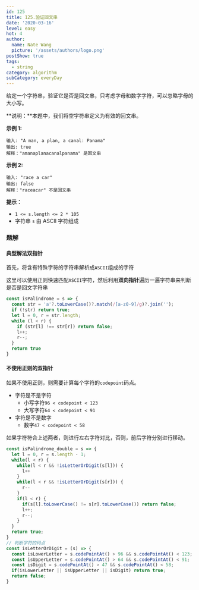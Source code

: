 ```yaml
---
id: 125
title: 125.验证回文串
date: '2020-03-16'
level: easy
hot: 4
author:
  name: Nate Wang
  picture: '/assets/authors/logo.png'
postShow: true
tags:
  - string
category: algorithm
subCategory: everyDay
---
```



给定一个字符串，验证它是否是回文串，只考虑字母和数字字符，可以忽略字母的大小写。

**说明：**本题中，我们将空字符串定义为有效的回文串。

**示例 1:**

```
输入: "A man, a plan, a canal: Panama"
输出: true
解释："amanaplanacanalpanama" 是回文串
```

**示例 2:**

```
输入: "race a car"
输出: false
解释："raceacar" 不是回文串
```

**提示：**

- `1 <= s.length <= 2 * 105`
- 字符串 `s` 由 ASCII 字符组成

### 题解

#### 典型解法双指针

首先，将含有特殊字符的字符串解析成`ASCII`组成的字符

这里可以使用正则快速匹配`ASCII`字符，然后利用**双向指针**遍历一遍字符串来判断是否是回文字符串

```js
const isPalindrome = s => {
  const str = 'a'?.toLowerCase()?.match(/[a-z0-9]/g)?.join('');
  if (!str) return true;
  let l = 0, r = str.length;
  while (l < r) {
    if (str[l] !== str[r]) return false;
    l++;
    r--;
  }
  return true
}
```

#### 不使用正则的双指针

如果不使用正则，则需要计算每个字符的`codepoint`码点。

- 字符是不是字符
  - 小写字符`96 < codepoint < 123`
  - 大写字符`64 < codepoint < 91`
- 字符是不是数字
  - 数字`47 < codepoint < 58`

如果字符符合上述两者，则进行左右字符对比，否则，前后字符分别进行移动。

```js
const isPalindrome_double = s => {
  let l = 0, r = s.length - 1;
  while(l < r) {
    while(l < r && !isLetterOrDigit(s[l])) {
      l++
    }
    while(l < r && !isLetterOrDigit(s[r])) {
      r--
    }
    if(l < r) {
      if(s[l].toLowerCase() != s[r].toLowerCase()) return false;
      l++;
      r--;
    }
  }
  return true;
}
// 判断字符的码点
const isLetterOrDigit = (s) => {
  const isLowerLetter = s.codePointAt() > 96 && s.codePointAt() < 123;
  const isUpperLetter = s.codePointAt() > 64 && s.codePointAt() < 91;
  const isDigit = s.codePointAt() > 47 && s.codePointAt() < 58;
  if(isLowerLetter || isUpperLetter || isDigit) return true;
  return false;
}
```

